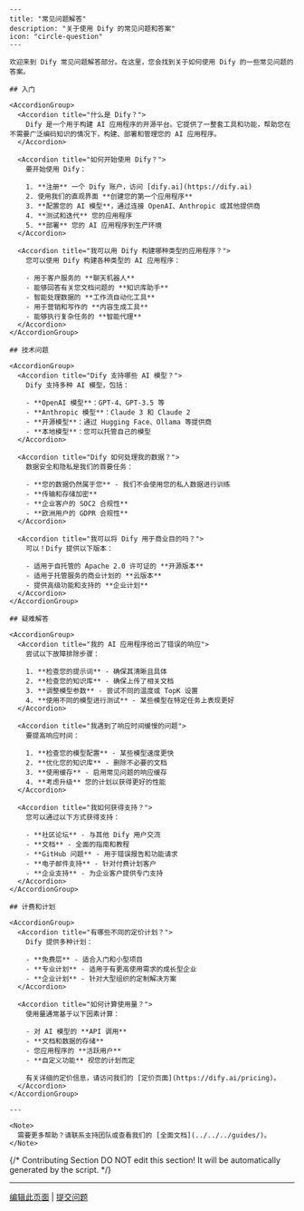 ```mdx
---
title: "常见问题解答"
description: "关于使用 Dify 的常见问题和答案"
icon: "circle-question"
---

欢迎来到 Dify 常见问题解答部分。在这里，您会找到关于如何使用 Dify 的一些常见问题的答案。

## 入门

<AccordionGroup>
  <Accordion title="什么是 Dify？">
    Dify 是一个用于构建 AI 应用程序的开源平台。它提供了一整套工具和功能，帮助您在不需要广泛编码知识的情况下，构建、部署和管理您的 AI 应用程序。
  </Accordion>

  <Accordion title="如何开始使用 Dify？">
    要开始使用 Dify：

    1. **注册** 一个 Dify 账户，访问 [dify.ai](https://dify.ai)
    2. 使用我们的直观界面 **创建您的第一个应用程序**
    3. **配置您的 AI 模型**，通过连接 OpenAI、Anthropic 或其他提供商
    4. **测试和迭代** 您的应用程序
    5. **部署** 您的 AI 应用程序到生产环境
  </Accordion>

  <Accordion title="我可以用 Dify 构建哪种类型的应用程序？">
    您可以使用 Dify 构建各种类型的 AI 应用程序：

    - 用于客户服务的 **聊天机器人**
    - 能够回答有关您文档问题的 **知识库助手**
    - 智能处理数据的 **工作流自动化工具**
    - 用于营销和写作的 **内容生成工具**
    - 能够执行复杂任务的 **智能代理**
  </Accordion>
</AccordionGroup>

## 技术问题

<AccordionGroup>
  <Accordion title="Dify 支持哪些 AI 模型？">
    Dify 支持多种 AI 模型，包括：

    - **OpenAI 模型**：GPT-4、GPT-3.5 等
    - **Anthropic 模型**：Claude 3 和 Claude 2
    - **开源模型**：通过 Hugging Face、Ollama 等提供商
    - **本地模型**：您可以托管自己的模型
  </Accordion>

  <Accordion title="Dify 如何处理我的数据？">
    数据安全和隐私是我们的首要任务：

    - **您的数据仍然属于您** - 我们不会使用您的私人数据进行训练
    - **传输和存储加密**
    - **企业客户的 SOC2 合规性**
    - **欧洲用户的 GDPR 合规性**
  </Accordion>

  <Accordion title="我可以将 Dify 用于商业目的吗？">
    可以！Dify 提供以下版本：

    - 适用于自托管的 Apache 2.0 许可证的 **开源版本**
    - 适用于托管服务的商业计划的 **云版本**
    - 提供高级功能和支持的 **企业计划**
  </Accordion>
</AccordionGroup>

## 疑难解答

<AccordionGroup>
  <Accordion title="我的 AI 应用程序给出了错误的响应">
    尝试以下故障排除步骤：

    1. **检查您的提示词** - 确保其清晰且具体
    2. **检查您的知识库** - 确保上传了相关文档
    3. **调整模型参数** - 尝试不同的温度或 TopK 设置
    4. **使用不同的模型进行测试** - 某些模型在特定任务上表现更好
  </Accordion>

  <Accordion title="我遇到了响应时间缓慢的问题">
    要提高响应时间：

    1. **检查您的模型配置** - 某些模型速度更快
    2. **优化您的知识库** - 删除不必要的文档
    3. **使用缓存** - 启用常见问题的响应缓存
    4. **考虑升级** 您的计划以获得更好的性能
  </Accordion>

  <Accordion title="我如何获得支持？">
    您可以通过以下方式获得支持：

    - **社区论坛** - 与其他 Dify 用户交流
    - **文档** - 全面的指南和教程
    - **GitHub 问题** - 用于错误报告和功能请求
    - **电子邮件支持** - 针对付费计划客户
    - **企业支持** - 为企业客户提供专门支持
  </Accordion>
</AccordionGroup>

## 计费和计划

<AccordionGroup>
  <Accordion title="有哪些不同的定价计划？">
    Dify 提供多种计划：

    - **免费层** - 适合入门和小型项目
    - **专业计划** - 适用于有更高使用需求的成长型企业
    - **企业计划** - 针对大型组织的定制解决方案
  </Accordion>

  <Accordion title="如何计算使用量？">
    使用量通常基于以下因素计算：

    - 对 AI 模型的 **API 调用**
    - **文档和数据的存储**
    - 您应用程序的 **活跃用户**
    - **自定义功能** 视您的计划而定

    有关详细的定价信息，请访问我们的 [定价页面](https://dify.ai/pricing)。
  </Accordion>
</AccordionGroup>

---

<Note>
  需要更多帮助？请联系支持团队或查看我们的 [全面文档](../../../guides/)。
</Note>
```

{/*
Contributing Section
DO NOT edit this section!
It will be automatically generated by the script.
*/}

---

[编辑此页面](https://github.com/langgenius/dify-docs/edit/main/zh-hans/documzh-hanstation/pages/getting-started/faq.mdx) | [提交问题](https://github.com/langgenius/dify-docs/issues/new?template=docs.yml)

